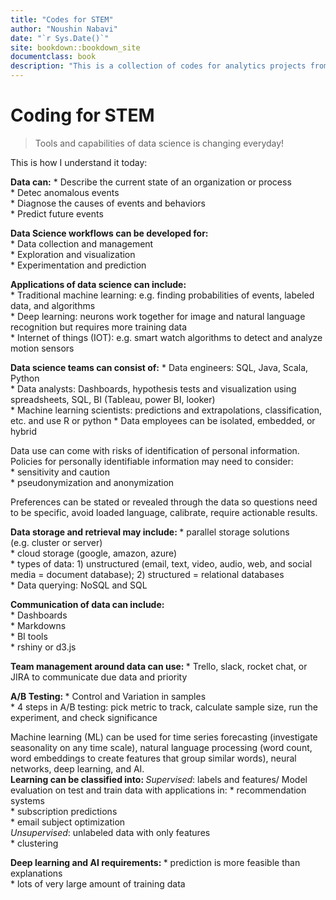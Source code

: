 ```yaml
--- 
title: "Codes for STEM"
author: "Noushin Nabavi"
date: "`r Sys.Date()`"
site: bookdown::bookdown_site
documentclass: book
description: "This is a collection of codes for analytics projects from import, wrangling, analyzing, visualizing, to reporting"
---
```


# Coding for STEM 
> Tools and capabilities of data science is changing everyday!    

This is how I understand it today: 

**Data can:** 
* Describe the current state of an organization or process   
* Detec anomalous events  
* Diagnose the causes of events and behaviors  
* Predict future events  

**Data Science workflows can be developed for: **  
* Data collection and management  
* Exploration and visualization  
* Experimentation and prediction  

**Applications of data science can include: **  
* Traditional machine learning: e.g. finding probabilities of events, labeled data, and algorithms    
* Deep learning: neurons work together for image and natural language recognition but requires more training data  
* Internet of things (IOT): e.g. smart watch algorithms to detect and analyze motion sensors  

**Data science teams can consist of:**
* Data engineers: SQL, Java, Scala, Python  
* Data analysts: Dashboards, hypothesis tests and visualization using spreadsheets, SQL, BI (Tableau, power BI, looker)  
* Machine learning scientists: predictions and extrapolations, classification, etc. and use R or python  * Data employees can be isolated, embedded, or hybrid   

Data use can come with risks of identification of personal information. Policies for personally identifiable information may need to consider:  
* sensitivity and caution    
* pseudonymization and anonymization    

Preferences can be stated or revealed through the data so questions need to be specific, avoid loaded language, calibrate, require actionable results.   

**Data storage and retrieval may include:    **
* parallel storage solutions (e.g. cluster or server)  
* cloud storage (google, amazon, azure)  
* types of data: 1) unstructured (email, text, video, audio, web, and social media = document database); 2) structured = relational databases  
* Data querying: NoSQL and SQL  

**Communication of data can include: **  
* Dashboards  
* Markdowns  
* BI tools  
* rshiny or d3.js  

**Team management around data can use:   **
* Trello, slack, rocket chat, or JIRA to communicate due data and priority  

**A/B Testing:   **
* Control and Variation in samples  
* 4 steps in A/B testing: pick metric to track, calculate sample size, run the experiment, and check significance 

Machine learning (ML) can be used for time series forecasting (investigate seasonality on any time scale), natural language processing (word count, word embeddings to create features that group similar words), neural networks, deep learning, and AI.    
**Learning can be classified into:  ** 
_Supervised_: labels and features/ Model evaluation on test and train data  with applications in:
* recommendation systems  
* subscription predictions  
* email subject optimization  
_Unsupervised_: unlabeled data with only features  
* clustering  

**Deep learning and AI requirements:   **
* prediction is more feasible than explanations  
* lots of very large amount of training data  





